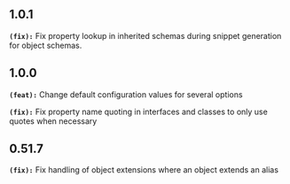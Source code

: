 ## 1.0.1
**`(fix):`** Fix property lookup in inherited schemas during snippet generation for object schemas.

## 1.0.0
**`(feat):`** Change default configuration values for several options

**`(fix):`** Fix property name quoting in interfaces and classes to only use quotes when necessary

## 0.51.7
**`(fix):`** Fix handling of object extensions where an object extends an alias

